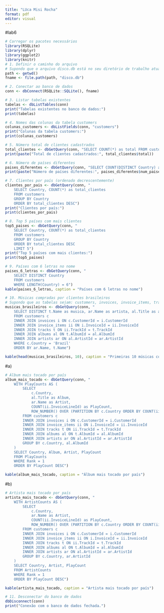 ---
title: "LUca Misi Rocha"
format: pdf
editor: visual
---

#lab6
```{r}
# Carregar os pacotes necessários
library(RSQLite)
library(dplyr)
library(ggplot2)
library(knitr)
# 1. Definir o caminho do arquivo
# Supondo que o arquivo disco.db está no seu diretório de trabalho atual
path <- getwd()
fname <- file.path(path, "disco.db")

# 2. Conectar ao banco de dados
conn <- dbConnect(RSQLite::SQLite(), fname)

# 3. Listar tabelas existentes
tabelas <- dbListTables(conn)
print("Tabelas existentes no banco de dados:")
print(tabelas)

# 4. Nomes das colunas da tabela customers
colunas_customers <- dbListFields(conn, "customers")
print("Colunas da tabela customers:")
print(colunas_customers)

# 5. Número total de clientes cadastrados
total_clientes <- dbGetQuery(conn, "SELECT COUNT(*) as total FROM customers")
print(paste("Total de clientes cadastrados:", total_clientes$total))

# 6. Número de países diferentes
paises_diferentes <- dbGetQuery(conn, "SELECT COUNT(DISTINCT Country) as num_paises FROM customers")
print(paste("Número de países diferentes:", paises_diferentes$num_paises))

# 7. Clientes por país (ordenado decrescentemente)
clientes_por_pais <- dbGetQuery(conn, "
    SELECT Country, COUNT(*) as total_clientes 
    FROM customers 
    GROUP BY Country 
    ORDER BY total_clientes DESC")
print("Clientes por país:")
print(clientes_por_pais)

# 8. Top 5 países com mais clientes
top5_paises <- dbGetQuery(conn, "
    SELECT Country, COUNT(*) as total_clientes 
    FROM customers 
    GROUP BY Country 
    ORDER BY total_clientes DESC 
    LIMIT 5")
print("Top 5 países com mais clientes:")
print(top5_paises)

# 9. Países com 6 letras no nome
paises_6_letras <- dbGetQuery(conn, "
    SELECT DISTINCT Country 
    FROM customers 
    WHERE LENGTH(Country) = 6")
kable(paises_6_letras, caption = "Países com 6 letras no nome")

# 10. Músicas compradas por clientes brasileiros
# Supondo que as tabelas sejam: customers, invoices, invoice_items, tracks
musicas_brasileiros <- dbGetQuery(conn, "
    SELECT DISTINCT t.Name as musica, ar.Name as artista, al.Title as album
    FROM customers c
    INNER JOIN invoices i ON c.CustomerId = i.CustomerId
    INNER JOIN invoice_items ii ON i.InvoiceId = ii.InvoiceId
    INNER JOIN tracks t ON ii.TrackId = t.TrackId
    INNER JOIN albums al ON t.AlbumId = al.AlbumId
    INNER JOIN artists ar ON al.ArtistId = ar.ArtistId
    WHERE c.Country = 'Brazil'
    ORDER BY ar.Name, t.Name")

kable(head(musicas_brasileiros, 10), caption = "Primeiras 10 músicas compradas por clientes brasileiros")


```


#a)
```{r}
# Álbum mais tocado por país
album_mais_tocado <- dbGetQuery(conn, "
    WITH PlayCounts AS (
        SELECT 
            c.Country,
            al.Title as Album,
            ar.Name as Artist,
            COUNT(ii.InvoiceLineId) as PlayCount,
            ROW_NUMBER() OVER (PARTITION BY c.Country ORDER BY COUNT(ii.InvoiceLineId) DESC) as Rank
        FROM customers c
        INNER JOIN invoices i ON c.CustomerId = i.CustomerId
        INNER JOIN invoice_items ii ON i.InvoiceId = ii.InvoiceId
        INNER JOIN tracks t ON ii.TrackId = t.TrackId
        INNER JOIN albums al ON t.AlbumId = al.AlbumId
        INNER JOIN artists ar ON al.ArtistId = ar.ArtistId
        GROUP BY c.Country, al.AlbumId
    )
    SELECT Country, Album, Artist, PlayCount
    FROM PlayCounts
    WHERE Rank = 1
    ORDER BY PlayCount DESC")

kable(album_mais_tocado, caption = "Álbum mais tocado por país")
```


#b)
```{r}
# Artista mais tocado por país
artista_mais_tocado <- dbGetQuery(conn, "
    WITH ArtistCounts AS (
        SELECT 
            c.Country,
            ar.Name as Artist,
            COUNT(ii.InvoiceLineId) as PlayCount,
            ROW_NUMBER() OVER (PARTITION BY c.Country ORDER BY COUNT(ii.InvoiceLineId) DESC) as Rank
        FROM customers c
        INNER JOIN invoices i ON c.CustomerId = i.CustomerId
        INNER JOIN invoice_items ii ON i.InvoiceId = ii.InvoiceId
        INNER JOIN tracks t ON ii.TrackId = t.TrackId
        INNER JOIN albums al ON t.AlbumId = al.AlbumId
        INNER JOIN artists ar ON al.ArtistId = ar.ArtistId
        GROUP BY c.Country, ar.ArtistId
    )
    SELECT Country, Artist, PlayCount
    FROM ArtistCounts
    WHERE Rank = 1
    ORDER BY PlayCount DESC")

kable(artista_mais_tocado, caption = "Artista mais tocado por país")

# 11. Desconectar do banco de dados
dbDisconnect(conn)
print("Conexão com o banco de dados fechada.")
```


